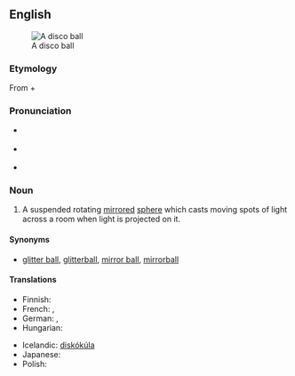 {{was wotd|2007|December|31}}
{{wikipedia}}
==English==
[[Image:Disco ball.jpg|thumb|A disco ball]]

===Etymology===
From {{term|disco}} + {{term|ball}}

===Pronunciation===
* {{a|RP}} {{IPA|/ˈdɪskəʊ ˌbɔːl/}}
* {{a|US}} {{IPA|/ˈdɪskoʊ ˌbɑːl/|/ˈdɪskoʊ ˌbɔːl/}}
* {{audio|en-us-disco ball.ogg|Audio (US)}}

===Noun===
{{en-noun|head=[[disco]] [[ball]]}}

# A suspended rotating [[mirror]]ed [[sphere]] which casts moving spots of light across a room when light is projected on it.

====Synonyms====
* {{sense|a mirrored sphere}} [[glitter ball]], [[glitterball]], [[mirror ball]], [[mirrorball]]

====Translations====
{{trans-top|mirrored sphere}}
* Finnish: {{t-|fi|diskopallo}}
* French: {{t-|fr|boule à facettes|f}}, {{t-|fr|boule disco|f}}
* German: {{t+|de|Spiegelkugel|f}}, {{t-|de|Diskokugel|f}}
* Hungarian: {{t-|hu|diszkógömb}}
{{trans-mid}}
* Icelandic: [[diskókúla]] {{f}}
* Japanese: {{t-|ja|ミラーボール|tr=mirā bōru|sc=Jpan}}
* Polish: {{t-|pl|kula dyskotekowa|f}}
{{trans-bottom}}